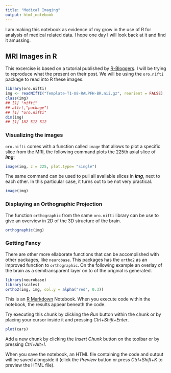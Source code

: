 ```yaml
---
title: "Medical Imaging"
output: html_notebook
---
```


I am making this notebook as evidence of my grow in the use of R for analysis of medical related data. I hope one day I will look back at it and find it amussing.

## MRI Images in R

This excercise is based on a tutorial published by [R-Bloggers](https://www.r-bloggers.com/visualization-of-mri-data-in-r/). I will be trying to reproduce what the present on their post.
We will be using the `oro.nifti` package to read into R these images.

```r
library(oro.nifti)
img <- readNIfTI("Template-T1-U8-RALPFH-BR.nii.gz", reorient = FALSE)
class(img)
## [1] "nifti"
## attr(,"package")
## [1] "oro.nifti"
dim(img)
## [1] 182 512 512

```

### Visualizing the images

`oro.nifti` comes with a function called `image` that allows to plot a specific slice from the MRI, the following command plots the 225th axial slice of ***img***:

```r
image(img, z = 225, plot.type= "single")

```



The same command can be used to pull all available slices in ***img***, next to each other. In this particular case, it turns out to be not very practical.
```r
image(img)
```


### Displaying an Orthographic Projection

The function `orthographic` from the same `oro.nifti` library can be use to give an overview in 2D of the 3D structure of the brain.
```r
orthographic(img)
```

### Getting Fancy

There are other more ellaborate functions that can be accomplished with other packages, like `neurobase`. This packages has the `ortho2` as an improved function to `orthographic`. On the following example an overlay of the brain as a semitransparent layer on to of the original is generated.

```r
library(neurobase)
library(scales)
ortho2(img, img, col.y = alpha("red", 0.3))

```






This is an [R Markdown](http://rmarkdown.rstudio.com) Notebook. When you execute code within the notebook, the results appear beneath the code. 

Try executing this chunk by clicking the *Run* button within the chunk or by placing your cursor inside it and pressing *Ctrl+Shift+Enter*. 

```r
plot(cars)
```

Add a new chunk by clicking the *Insert Chunk* button on the toolbar or by pressing *Ctrl+Alt+I*.

When you save the notebook, an HTML file containing the code and output will be saved alongside it (click the *Preview* button or press *Ctrl+Shift+K* to preview the HTML file).

